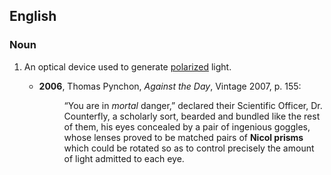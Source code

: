 ==English==
{{wikipedia}}
===Noun===
{{en-noun|head=[[w:William Nicol|Nicol]] [[prism]]}}

# {{context|optics}} An optical device used to generate [[polarized]] light.
#*'''2006''', Thomas Pynchon, ''Against the Day'', Vintage 2007, p. 155:
#*:“You are in ''mortal'' danger,” declared their Scientific Officer, Dr. Counterfly, a scholarly sort, bearded and bundled like the rest of them, his eyes concealed by a pair of ingenious goggles, whose lenses proved to be matched pairs of '''Nicol prisms''' which could be rotated so as to control precisely the amount of light admitted to each eye.